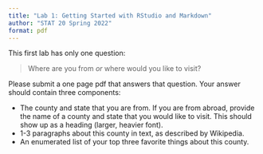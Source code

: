 ```yaml
---
title: "Lab 1: Getting Started with RStudio and Markdown"
author: "STAT 20 Spring 2022"
format: pdf
---
```


This first lab has only one question:

> Where are you from *or* where would you like to visit?

Please submit a one page pdf that answers that question. Your answer should contain three components:

- The county and state that you are from. If you are from abroad, provide the name of a county and state that you would like to visit. This should show up as a heading (larger, heavier font).
- 1-3 paragraphs about this county in text, as described by Wikipedia.
- An enumerated list of your top three favorite things about this county.
